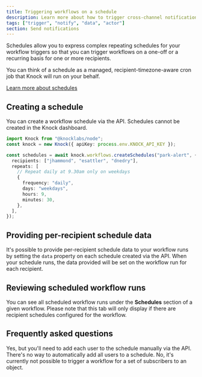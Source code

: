 ```yaml
---
title: Triggering workflows on a schedule
description: Learn more about how to trigger cross-channel notification workflows in Knock on a schedule.
tags: ["trigger", "notify", "data", "actor"]
section: Send notifications
---
```


Schedules allow you to express complex repeating schedules for your workflow triggers so that you can trigger workflows on a one-off or a recurring basis for one or more recipients.

You can think of a schedule as a managed, recipient-timezone-aware cron job that Knock will run on your behalf.

[Learn more about schedules](/concepts/schedules)

## Creating a schedule

You can create a workflow schedule via the API. Schedules cannot be created in the Knock dashboard.

```typescript title="Creating a schedule for multiple recipients"
import Knock from "@knocklabs/node";
const knock = new Knock({ apiKey: process.env.KNOCK_API_KEY });

const schedules = await knock.workflows.createSchedules("park-alert", {
  recipients: ["jhammond", "esattler", "dnedry"],
  repeats: [
    // Repeat daily at 9.30am only on weekdays
    {
      frequency: "daily",
      days: "weekdays",
      hours: 9,
      minutes: 30,
    },
  ],
});
```

## Providing per-recipient schedule data

It's possible to provide per-recipient schedule data to your workflow runs by setting the `data` property on each schedule created via the API. When your schedule runs, the data provided will be set on the workflow run for each recipient.

## Reviewing scheduled workflow runs

You can see all scheduled workflow runs under the **Schedules** section of a given workflow. Please note that this tab will only display if there are recipient schedules configured for the workflow.

## Frequently asked questions

<AccordionGroup>
  <Accordion title="Can I set up a workflow to trigger on a schedule for all my users?">
    Yes, but you'll need to add each user to the schedule manually via the API.
    There's no way to automatically add all users to a schedule.
  </Accordion>
  <Accordion title="Can I trigger a workflow for a set of subscribers to an object?">
    No, it's currently not possible to trigger a workflow for a set of
    subscribers to an object.
  </Accordion>
</AccordionGroup>
